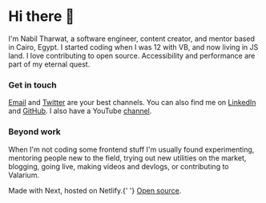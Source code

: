 
<SEO />

# Hi there 👋

I'm Nabil Tharwat, a software engineer, content creator, and mentor based in Cairo, Egypt. I started coding when I was 12 with VB, and now living in JS land. I love contributing to open source. Accessibility and performance are part of my eternal quest.

### Get in touch

[Email] and [Twitter] are your best channels. You can also find me on [LinkedIn] and [GitHub]. I also have a YouTube [channel].

### Beyond work

When I'm not coding some frontend stuff I'm usually found experimenting, mentoring people new to the field, trying out new utilities on the market, blogging, going live, making videos and devlogs, or contributing to Valarium.

<Newsletter />
<p className='text-center mt-12 text-sm'>
	Made with Next, hosted on Netlify.{' '}
	<a href='https://github.com/KL13NT/iamnabil'>Open source</a>.
</p>

[email]: mailto:nabil.tharwat@outlook.com
[twitter]: https://twitter.com/Nabil_Tharwat16
[linkedin]: https://www.linkedin.com/in/i-am-nabil
[github]: https://github.com/KL13NT
[channel]: https://www.youtube.com/channel/ucdgkzbiqkepzsqff7hbrspg
